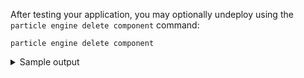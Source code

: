 After testing your application, you may optionally undeploy using the `particle engine delete component` command:

```console
particle engine delete component
```

<details>
    <summary>Sample output</summary>
    {props.deleteout}
</details>